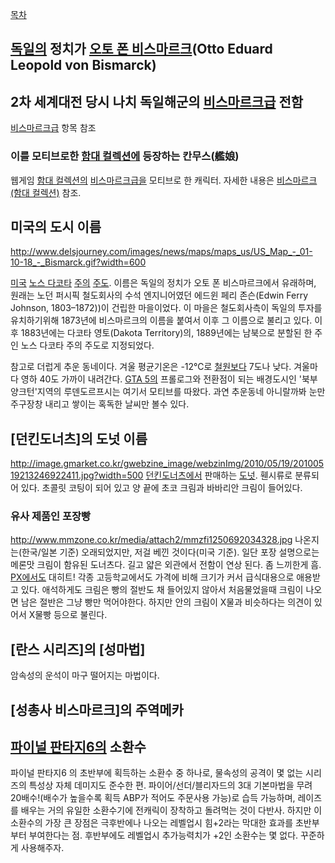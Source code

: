 [[목차]]
== [[독일]]의 정치가 [[오토 폰 비스마르크]](Otto Eduard Leopold von Bismarck) ==

== 2차 세계대전 당시 나치 독일해군의 [[비스마르크급]] 전함 ==
[[비스마르크급]] 항목 참조
=== 이를 모티브로한 [[함대 컬렉션]]에 등장하는 칸무스(艦娘) ===
웹게임 [[함대 컬렉션]]의 [[비스마르크급]]을 모티브로 한 캐릭터. 자세한 내용은 [[비스마르크(함대 컬렉션)]] 참조.
== 미국의 도시 이름 ==
http://www.delsjourney.com/images/news/maps/maps_us/US_Map_-_01-10-18_-_Bismarck.gif?width=600

[[미국]] [[노스 다코타]] [[주]]의 [[주도]].
이름은 독일의 정치가 오토 폰 비스마르크에서 유래하며, 원래는 노던 퍼시픽 철도회사의 수석 엔지니어였던 에드윈 페리 존슨(Edwin Ferry Johnson, 1803–1872))이 건립한 마을이었다. 이 마을은 철도회사측이 독일의 투자를 유치하기위해 1873년에 비스마르크의 이름을 붙여서 이후 그 이름으로 불리고 있다. 이후 1883년에는 다코타 영토(Dakota Territory)의, 1889년에는 남북으로 분할된 한 주인 노스 다코타 주의 주도로 지정되었다.

참고로 더럽게 추운 동네이다. 겨울 평균기온은 -12℃로 [[철원]]보다 7도나 낮다. 겨울마다 영하 40도 가까이 내려간다.
[[GTA 5]]의 프롤로그와 전환점이 되는 배경도시인 '북부 양크턴'지역의 루덴도르프시는 여기서 모티브를 따왔다.
과연 추운동네 아니랄까봐 눈만 주구장창 내리고 쌓이는 혹독한 날씨만 볼수 있다.
== [던킨도너츠]의 도넛 이름 ==
http://image.gmarket.co.kr/gwebzine_image/webzinImg/2010/05/19/20100519213246922411.jpg?width=500
[[던킨도너츠]]에서 판매하는 [[도넛]]. 휀시류로 분류되어 있다. 초콜릿 코팅이 되어 있고 양 끝에 초코 크림과 바바리안 크림이 들어있다.

=== 유사 제품인 포장빵 ===
http://www.mmzone.co.kr/media/attach2/mmzfi1250692034328.jpg
나온지는(한국/일본 기준) 오래되었지만, 저걸 베낀 것이다(미국 기준).
일단 포장 설명으로는 메론맛 크림이 함유된 도너츠다. 길고 얇은 외관에서 전함이 연상 된다. 좀 느끼한게 흠. [[PX]]에서도 대히트! 각종 고등학교에서도 가격에 비해 크기가 커서 급식대용으로 애용받고 있다. 애석하게도 크림은 빵의 절반도 채 들어있지 않아서 처음물었을때 크림이 나오면 남은 절반은 그냥 빵만 먹어야한다.
하지만 안의 크림이 X물과 비슷하다는 의견이 있어서 X물빵 등으로 불린다.

== [란스 시리즈]의 [성마법] ==
암속성의 운석이 마구 떨어지는 마법이다.

== [성총사 비스마르크]의 주역메카 ==

== [[파이널 판타지6]]의 소환수 ==
파이널 판타지6 의 초반부에 획득하는 소환수 중 하나로, 물속성의 공격이 몇 없는 시리즈의 특성상 자체 데미지도 준수한 편.
파이어/선더/블리자드의 3대 기본마법을 무려 20배수!(배수가 높을수록 획득 ABP가 적어도 주문사용 가능)로 습득 가능하며, 레이즈를 배우는 거의 유일한 소환수기에 전캐릭이 장착하고 돌려먹는 것이 다반사.
하지만 이 소환수의 가장 큰 장점은 극후반에나 나오는 레벨업시 힘+2라는 막대한 효과를 초반부부터 부여한다는 점. 후반부에도 레벨업시 추가능력치가 +2인 소환수는 몇 없다. 꾸준하게 사용해주자.
